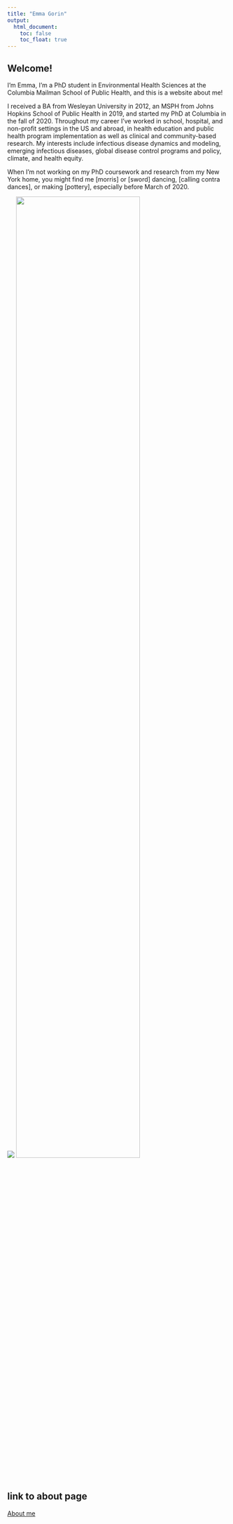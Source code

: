 ```yaml
---
title: "Emma Gorin"
output: 
  html_document:
    toc: false
    toc_float: true
---
```



## Welcome! 

I'm Emma, I'm a PhD student in Environmental Health Sciences at the Columbia Mailman School of Public Health, and this is a website about me! 

I received a BA from Wesleyan University in 2012, an MSPH from Johns Hopkins School of Public Health in 2019, and started my PhD at Columbia in the fall of 2020. Throughout my career I've worked in school, hospital, and non-profit settings in the US and abroad, in health education and public health program implementation as well as clinical and community-based research.  My interests include infectious disease dynamics and modeling, emerging infectious diseases, global disease control programs and policy, climate, and health equity. 

When I'm not working on my PhD coursework and research from my New York home, you might find me [morris] or [sword] dancing, [calling contra dances], or making [pottery], especially before March of 2020. 


![](images/egorin_headshot_1.jpg)
<img src="images/egorin_headshot_1.jpg" style="width:75%">

## link to about page
[About me](about.html)
